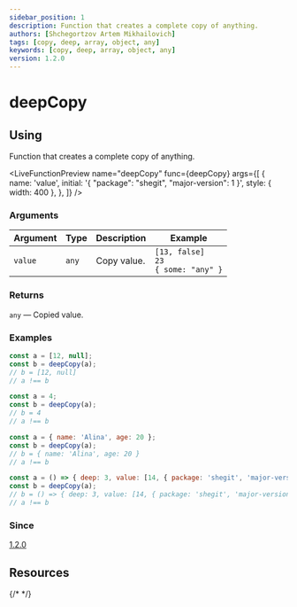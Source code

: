 ```yaml
---
sidebar_position: 1
description: Function that creates a complete copy of anything.
authors: [Shchegortzov Artem Mikhailovich]
tags: [copy, deep, array, object, any]
keywords: [copy, deep, array, object, any]
version: 1.2.0
---
```



# deepCopy

## Using

Function that creates a complete copy of anything.

<LiveFunctionPreview
  name="deepCopy"
  func={deepCopy}
  args={[
    {
      name: 'value',
      initial: '{ "package": "shegit", "major-version": 1 }',
      style: { width: 400 },
    },
  ]}
/>

### Arguments

| Argument | Type  | Description | Example                                            |
| -------- | ----- | ----------- | -------------------------------------------------- |
| `value`  | `any` | Copy value. | `[13, false]` <br /> `23` <br /> `{ some: "any" }` |

### Returns

`any` — Copied value.

### Examples

```js
const a = [12, null];
const b = deepCopy(a);
// b = [12, null]
// a !== b

const a = 4;
const b = deepCopy(a);
// b = 4
// a !== b

const a = { name: 'Alina', age: 20 };
const b = deepCopy(a);
// b = { name: 'Alina', age: 20 }
// a !== b

const a = () => { deep: 3, value: [14, { package: 'shegit', 'major-version': 1, new: true }] };
const b = deepCopy(a);
// b = () => { deep: 3, value: [14, { package: 'shegit', 'major-version': 1, new: true }] }
// a !== b
```

### Since

[1.2.0](https://www.npmjs.com/package/shegit/v/1.2.0)

## Resources

<div style={{ display: 'flex', gap: 20 }}>
  <GitHubResourceButton link="https://github.com/or-temka/shegit/tree/v1.2.0/src/functions/operation/deepCopy" />
  {/* <CodeSandboxResourceButton link="https://codesandbox.io/p/sandbox/rgbarraytoobj-rppnwn" /> */}
</div>
